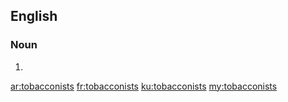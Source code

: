 ==English==

===Noun===
{{head|en}}

# {{plural of|tobacconist}}

[[ar:tobacconists]]
[[fr:tobacconists]]
[[ku:tobacconists]]
[[my:tobacconists]]